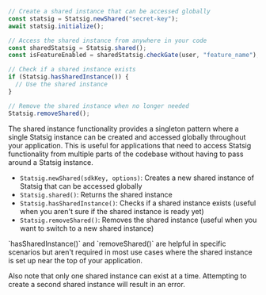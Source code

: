 
```jsx
// Create a shared instance that can be accessed globally
const statsig = Statsig.newShared("secret-key");
await statsig.initialize();

// Access the shared instance from anywhere in your code
const sharedStatsig = Statsig.shared();
const isFeatureEnabled = sharedStatsig.checkGate(user, "feature_name");

// Check if a shared instance exists
if (Statsig.hasSharedInstance()) {
  // Use the shared instance
}

// Remove the shared instance when no longer needed
Statsig.removeShared();
```

The shared instance functionality provides a singleton pattern where a single Statsig instance can be created and accessed globally throughout your application. This is useful for applications that need to access Statsig functionality from multiple parts of the codebase without having to pass around a Statsig instance.

- `Statsig.newShared(sdkKey, options)`: Creates a new shared instance of Statsig that can be accessed globally
- `Statsig.shared()`: Returns the shared instance
- `Statsig.hasSharedInstance()`: Checks if a shared instance exists (useful when you aren't sure if the shared instance is ready yet)
- `Statsig.removeShared()`: Removes the shared instance (useful when you want to switch to a new shared instance)

<Note>
`hasSharedInstance()` and `removeShared()` are helpful in specific scenarios but aren't required in most use cases where the shared instance is set up near the top of your application.

Also note that only one shared instance can exist at a time. Attempting to create a second shared instance will result in an error.
</Note>

